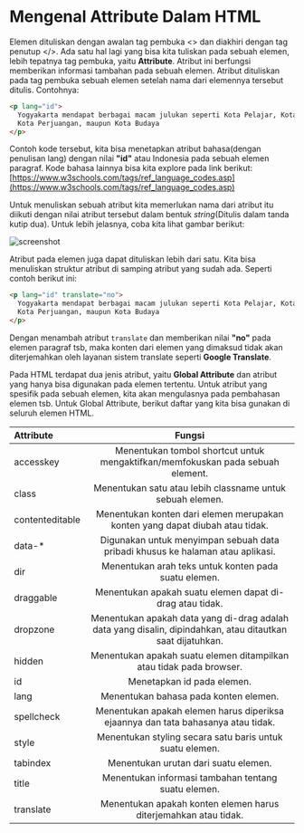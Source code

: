 # Mengenal Attribute Dalam HTML

Elemen dituliskan dengan awalan tag pembuka <> dan diakhiri dengan tag penutup </>. Ada satu hal lagi yang bisa kita tuliskan pada sebuah elemen, lebih tepatnya tag pembuka, yaitu <b>Attribute</b>. Atribut ini berfungsi memberikan informasi tambahan pada sebuah elemen. Atribut dituliskan pada tag pembuka sebuah elemen setelah nama dari elemennya tersebut ditulis. Contohnya:

```html
<p lang="id">
  Yogyakarta mendapat berbagai macam julukan seperti Kota Pelajar, Kota Gudeg,
  Kota Perjuangan, maupun Kota Budaya
</p>
```

Contoh kode tersebut, kita bisa menetapkan atribut bahasa(dengan penulisan lang) dengan nilai <b>"id"</b> atau Indonesia pada sebuah elemen paragraf. Kode bahasa lainnya bisa kita explore pada link berikut:
[https://www.w3schools.com/tags/ref_language_codes.asp](https://www.w3schools.com/tags/ref_language_codes.asp)

Untuk menuliskan sebuah atribut kita memerlukan nama dari atribut itu diikuti dengan nilai atribut tersebut dalam bentuk <i>string</i>(Ditulis dalam tanda kutip dua). Untuk lebih jelasnya, coba kita lihat gambar berikut:

![screenshot](https://raw.githubusercontent.com/adyuta447/learn-html-css/main/3.%20Pendalaman%20HTML/img/2022-03-06_19-21.png)

Atribut pada elemen juga dapat dituliskan lebih dari satu. Kita bisa menuliskan struktur atribut di samping atribut yang sudah ada. Seperti contoh berikut ini:

```html
<p lang="id" translate="no">
  Yogyakarta mendapat berbagai macam julukan seperti Kota Pelajar, Kota Gudeg,
  Kota Perjuangan, maupun Kota Budaya
</p>
```

Dengan menambah atribut `translate` dan memberikan nilai <b>"no"</b> pada elemen paragraf tsb, maka konten dari elemen yang dimaksud tidak akan diterjemahkan oleh layanan sistem translate seperti <b>Google Translate</b>.

Pada HTML terdapat dua jenis atribut, yaitu <b>Global Attribute</b> dan atribut yang hanya bisa digunakan pada elemen tertentu. Untuk atribut yang spesifik pada sebuah elemen, kita akan mengulasnya pada pembahasan elemen tsb. Untuk Global Attribute, berikut daftar yang kita bisa gunakan di seluruh elemen HTML.

| Attribute       |                                                   Fungsi                                                   |
| :-------------- | :--------------------------------------------------------------------------------------------------------: |
| accesskey       |               Menentukan tombol shortcut untuk mengaktifkan/memfokuskan pada sebuah element.               |
| class           |                         Menentukan satu atau lebih classname untuk sebuah elemen.                          |
| contenteditable |                Menentukan konten dari elemen merupakan konten yang dapat diubah atau tidak.                |
| data-\*         |               Digunakan untuk menyimpan sebuah data pribadi khusus ke halaman atau aplikasi.               |
| dir             |                            Menentukan arah teks untuk konten pada suatu elemen.                            |
| draggable       |                          Menentukan apakah suatu elemen dapat di-drag atau tidak.                          |
| dropzone        | Menentukan apakah data yang di-drag adalah data yang disalin, dipindahkan, atau ditautkan saat dijatuhkan. |
| hidden          |                    Menentukan apakah suatu elemen ditampilkan atau tidak pada browser.                     |
| id              |                                         Menetapkan id pada elemen.                                         |
| lang            |                                   Menentukan bahasa pada konten elemen.                                    |
| spellcheck      |              Menentukan apakah elemen harus diperiksa ejaannya dan tata bahasanya atau tidak.              |
| style           |                          Menentukan styling secara satu baris untuk suatu elemen.                          |
| tabindex        |                                    Menentukan urutan dari suatu elemen.                                    |
| title           |                            Menentukan informasi tambahan tentang suatu elemen.                             |
| translate       |                      Menentukan apakah konten elemen harus diterjemahkan atau tidak.                       |
